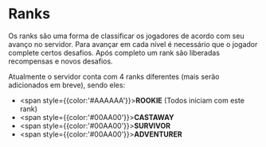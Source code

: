 # Ranks

Os ranks são uma forma de classificar os jogadores de acordo com seu avanço no servidor. Para avançar em cada nível é necessário que o jogador complete certos desafios. Após completo um rank são liberadas recompensas e novos desafios.

Atualmente o servidor conta com 4 ranks diferentes (mais serão adicionados em breve), sendo eles:

- <span style={{color:'#AAAAAA'}}>**ROOKIE**</span> (Todos iniciam com este rank)
- <span style={{color:'#00AA00'}}>**CASTAWAY**</span>
- <span style={{color:'#00AA00'}}>**SURVIVOR**</span>
- <span style={{color:'#00AA00'}}>**ADVENTURER**</span>
